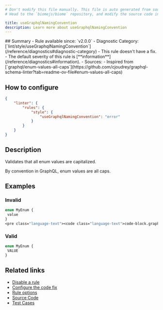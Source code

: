 ```yaml
---
# Don't modify this file manually. This file is auto generated from source, and you will lose your changes next time the website is built.
# Head to the `biomejs/biome` repository, and modify the source code in there.

title: useGraphqlNamingConvention
description: Learn more about useGraphqlNamingConvention
---
```


<Tabs>
<TabItem label="GraphQL" icon="seti:graphql">
## Summary
- Rule available since: `v2.0.0`
- Diagnostic Category: [`lint/style/useGraphqlNamingConvention`](/reference/diagnostics#diagnostic-category)
- This rule doesn't have a fix.
- The default severity of this rule is [**information**](/reference/diagnostics#information).
- Sources: 
  - Inspired from [`graphql/enum-values-all-caps`](https://github.com/cjoudrey/graphql-schema-linter?tab=readme-ov-file#enum-values-all-caps)

## How to configure
```json title="biome.json"
{
	"linter": {
		"rules": {
			"style": {
				"useGraphqlNamingConvention": "error"
			}
		}
	}
}

```
## Description
Validates that all enum values are capitalized.

By convention in GraphQL, enum values are all caps.

## Examples

### Invalid

```graphql
enum MyEnum {
 value
}
<pre class="language-text"><code class="language-text">code-block.graphql:2:2 <a href="https://biomejs.dev/linter/rules/use-graphql-naming-convention">lint/style/useGraphqlNamingConvention</a> ━━━━━━━━━━━━━━━━━━━━━━━━━━━━━━━━━━━━━━━<br /><br />  <strong><span style="color: lightgreen;">ℹ</span></strong> <span style="color: lightgreen;">Enum values should be in all caps.</span><br />  <br />    <strong>1 │ </strong>enum MyEnum &#123;<br />  <strong><span style="color: Tomato;">&gt;</span></strong> <strong>2 │ </strong> value<br />   <strong>   │ </strong> <strong><span style="color: Tomato;">^</span></strong><strong><span style="color: Tomato;">^</span></strong><strong><span style="color: Tomato;">^</span></strong><strong><span style="color: Tomato;">^</span></strong><strong><span style="color: Tomato;">^</span></strong><br />    <strong>3 │ </strong>&#125;<br />    <strong>4 │ </strong><br />  <br />  <strong><span style="color: lightgreen;">ℹ</span></strong> <span style="color: lightgreen;">Change the enum value to be in all caps.</span><br />  <br /></code></pre>

```

### Valid

```graphql
enum MyEnum {
 VALUE
}
```

## Related links

- [Disable a rule](/linter/#disable-a-rule)
- [Configure the code fix](/linter#configure-the-code-fix)
- [Rule options](/linter/#rule-options)
- [Source Code](https://github.com/biomejs/biome/blob/main/crates/biome_graphql_analyze/src/lint/style/use_graphql_naming_convention.rs)
- [Test Cases](https://github.com/biomejs/biome/blob/main/crates/biome_graphql_analyze/tests/specs/style/useGraphqlNamingConvention)

</TabItem>
</Tabs>

